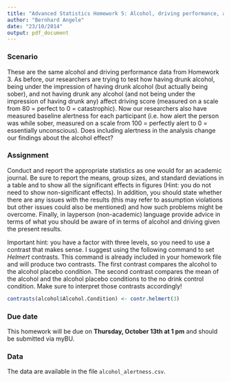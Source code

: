 ```yaml
---
title: "Advanced Statistics Homework 5: Alcohol, driving performance, and alertness"
author: "Bernhard Angele"
date: "23/10/2014"
output: pdf_document
---
```


### Scenario
These are the same alcohol and driving performance data from Homework 3. As before, our researchers are trying to test how having drunk alcohol, being under the impression of having drunk alcohol (but actually being sober), and not having drunk any alcohol (and not being under the impression of having drunk any) affect driving score (measured on a scale from 80 = perfect to 0 = catastrophic). Now our researchers also have measured baseline alertness for each participant (i.e. how alert the person was while sober, measured on a scale from 100 = perfectly alert to 0 = essentially unconscious). Does including alertness in the analysis change our findings about the alcohol effect?



### Assignment
Conduct and report the appropriate statistics as one would for an academic journal. Be sure to report the means, group sizes, and standard deviations in a table and to show all the significant effects in figures (Hint: you do not need to show non-significant effects). In addition, you should state whether there are any issues with the results (this may refer to assumption violations but other issues could also be mentioned) and how such problems might be overcome. Finally, in layperson (non-academic) language provide advice in terms of what you should be aware of in terms of alcohol and driving given the present results.

Important hint: you have a factor with three levels, so you need to use a contrast that makes sense. I suggest using the following command to set *Helmert* contrasts. This command is already included in your homework file and will produce two contrasts. The first contrast compares the alcohol to the alcohol placebo condition. The second contrast compares the mean of the alcohol and the alcohol placebo conditions to the no drink control condition. Make sure to interpret those contrasts accordingly!
```r
contrasts(alcohol$Alcohol.Condition) <- contr.helmert(3)
```

### Due date
This homework will be due on **Thursday, October 13th at 1 pm** and should be submitted via myBU.

### Data
The data are available in the file `alcohol_alertness.csv`.